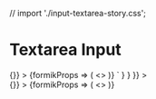 // import './input-textarea-story.css';

<Meta title="Components/Inputs/Input Textarea" component={InputTextarea} />

# Textarea Input

<Canvas>
  <Story
    name="Input Textarea"
    parameters={{
      docs: {
        source: {
          code: dedent`
            <Form
              initialValues={{
                sampleInput1: '',
              }}
              onSubmit={() => {}}
            >
              {formikProps => (
                <>
                  <InputTextarea name="sampleInput1" label="Textarea Input" formikProps={formikProps} />
                </>
              )}
            </Form>`
        }
      }
    }}
  >
    <div className="input-text-story">
      <Form
        initialValues={{
          sampleInput1: ''
        }}
        onSubmit={() => {}}
      >
        {formikProps => (
          <>
            <InputTextarea name="sampleInput1" label="Textarea Input" formikProps={formikProps} characterLimit={500} />
          </>
        )}
      </Form>
    </div>
  </Story>
  <ArgsTable of={InputTextarea} />
</Canvas>
